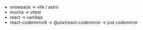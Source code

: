 - snowpack -> vite / astro
- mocha -> vitest
- react -> vanillajs
- react-codemirror6 -> @uiw/react-codemirror -> just codemirror
